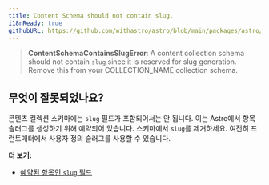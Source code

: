 ```yaml
---
title: Content Schema should not contain slug.
i18nReady: true
githubURL: https://github.com/withastro/astro/blob/main/packages/astro/src/core/errors/errors-data.ts
---
```


> **ContentSchemaContainsSlugError**: A content collection schema should not contain `slug` since it is reserved for slug generation. Remove this from your COLLECTION_NAME collection schema.

## 무엇이 잘못되었나요?

콘텐츠 컬렉션 스키마에는 `slug` 필드가 포함되어서는 안 됩니다. 이는 Astro에서 항목 슬러그를 생성하기 위해 예약되어 있습니다. 스키마에서 `slug`를 제거하세요. 여전히 프런트매터에서 사용자 정의 슬러그를 사용할 수 있습니다.

**더 보기:**

-  [예약된 항목인 `slug` 필드](/ko/guides/content-collections/#사용자-정의-슬러그-정의)